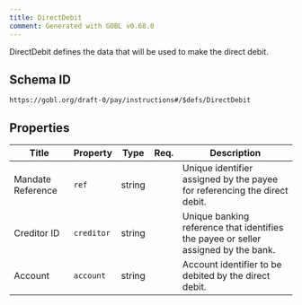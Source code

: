 ```yaml
---
title: DirectDebit
comment: Generated with GOBL v0.68.0
---
```


DirectDebit defines the data that will be used to make the direct debit.

## Schema ID

`https://gobl.org/draft-0/pay/instructions#/$defs/DirectDebit`

## Properties

| Title             | Property   | Type   | Req. | Description                                                                        |
|-------------------|------------|--------|------|------------------------------------------------------------------------------------|
| Mandate Reference | `ref`      | string |      | Unique identifier assigned by the payee for referencing the direct debit.          |
| Creditor ID       | `creditor` | string |      | Unique banking reference that identifies the payee or seller assigned by the bank. |
| Account           | `account`  | string |      | Account identifier to be debited by the direct debit.                              |


